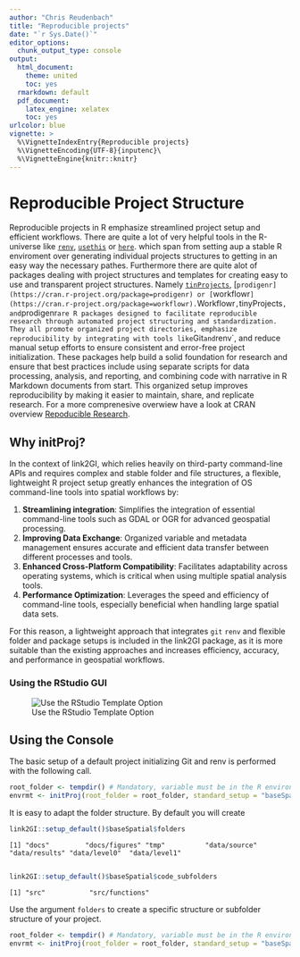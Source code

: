 ```yaml
---
author: "Chris Reudenbach"
title: "Reproducible projects"
date: "`r Sys.Date()`"
editor_options:
  chunk_output_type: console
output:
  html_document: 
    theme: united
    toc: yes
  rmarkdown: default
  pdf_document:
    latex_engine: xelatex
    toc: yes
urlcolor: blue
vignette: >
  %\VignetteIndexEntry{Reproducible projects}
  %\VignetteEncoding{UTF-8}{inputenc}\
  %\VignetteEngine{knitr::knitr}
---
```




# Reproducible Project Structure

Reproducible projects in R emphasize streamlined project setup and efficient workflows. There are quite a lot of very helpful tools in the R-universe like [`renv`](https://cran.r-project.org/package=renv), [`usethis`](https://cran.r-project.org/package=usethis) or [`here`](https://cran.r-project.org/package=here). which span from setting aup a stable R enviroment over generating individual projects structures to getting in an easy way the necessary pathes. Furthermore there are quite alot of packages dealing with project structures and templates for creating easy to use and transparent project structures. Namely [`tinProjects`](https://cran.r-project.org/package=tinyProject), [`prodigenr](https://cran.r-project.org/package=prodigenr) or [`workflowr`](https://cran.r-project.org/package=workflowr). `Workflowr`, `tinyProjects`, and `prodigenr` are R packages designed to facilitate reproducible research through automated project structuring and standardization. They all promote organized project directories, emphasize reproducibility by integrating with tools like `Git` and `renv`, and reduce manual setup efforts to ensure consistent and error-free project initialization. These packages help build a solid foundation for research and ensure that best practices include using separate scripts for data processing, analysis, and reporting, and combining code with narrative in R Markdown documents from start. This organized setup improves reproducibility by making it easier to maintain, share, and replicate research. For a more comprenesive overwiew have a look at CRAN overview [Repoducible Research ](https://cran.r-project.org/web/views/ReproducibleResearch.html).

## Why initProj?
In the context of link2GI, which relies heavily on third-party command-line APIs and requires complex and stable folder and file structures, a flexible, lightweight R project setup greatly enhances the integration of OS command-line tools into spatial workflows by:

1. **Streamlining integration**: Simplifies the integration of essential command-line tools such as GDAL or OGR for advanced geospatial processing.
2. **Improving Data Exchange**: Organized variable and metadata management ensures accurate and efficient data transfer between different processes and tools.
3. **Enhanced Cross-Platform Compatibility**: Facilitates adaptability across operating systems, which is critical when using multiple spatial analysis tools.
4. **Performance Optimization**: Leverages the speed and efficiency of command-line tools, especially beneficial when handling large spatial data sets.

For this reason, a lightweight approach that integrates `git` `renv` and flexible folder and package setups is included in the link2GI package, as it is more suitable than the existing approaches and increases efficiency, accuracy, and performance in geospatial workflows.

### Using the RStudio GUI

![Use the RStudio Template Option](https://raw.githubusercontent.com/r-spatial/link2GI/master/figures/usegui.gif)

## Using the Console

The basic setup of a default project initializing Git and renv is performed with the following call. 

```R
root_folder <- tempdir() # Mandatory, variable must be in the R environment.
envrmt <- initProj(root_folder = root_folder, standard_setup = "baseSpatial")

```

It is easy to adapt the folder structure. By default you will create 
```R
link2GI::setup_default()$baseSpatial$folders
```
`[1] "docs"         "docs/figures" "tmp"          "data/source"  "data/results" "data/level0"  "data/level1" `

```R

link2GI::setup_default()$baseSpatial$code_subfolders

```

`[1] "src"           "src/functions"`

Use the argument `folders` to create a specific structure or subfolder structure of your project. 

```R
root_folder <- tempdir() # Mandatory, variable must be in the R environment.
envrmt <- initProj(root_folder = root_folder, standard_setup = "baseSpatial",folders = c("data/rawdata/provider1/", "docs/quarto/"))
```

